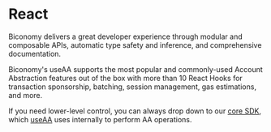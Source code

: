 # React

Biconomy delivers a great developer experience through modular and composable APIs, automatic type safety and inference, and comprehensive documentation.

Biconomy's useAA supports the most popular and commonly-used Account Abstraction features out of the box with more than 10 React Hooks for transaction sponsorship, batching, session management, gas estimations, and more.

If you need lower-level control, you can always drop down to our [core SDK](https://github.com/bcnmy/biconomy-client-sdk), which [useAA](https://github.com/bcnmy/useAA) uses internally to perform AA operations.


